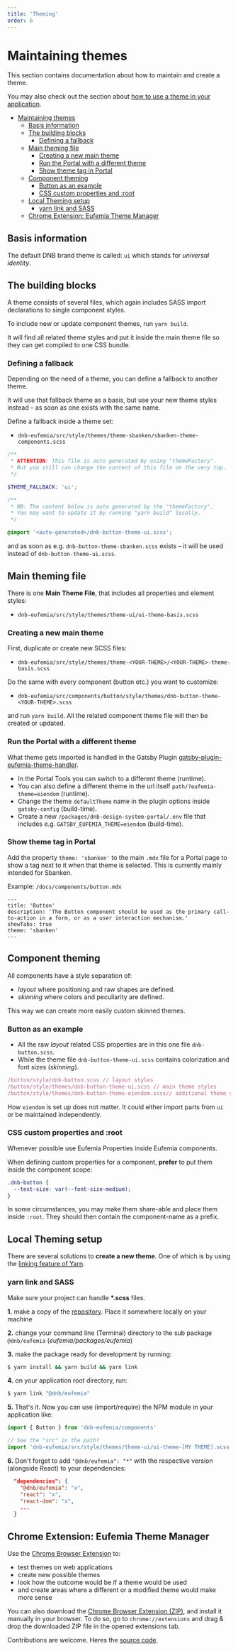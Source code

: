 ```yaml
---
title: 'Theming'
order: 6
---
```


# Maintaining themes

This section contains documentation about how to maintain and create a theme.

You may also check out the section about [how to use a theme in your application](/uilib/usage/customisation/theming/).

- [Maintaining themes](#maintaining-themes)
  - [Basis information](#basis-information)
  - [The building blocks](#the-building-blocks)
    - [Defining a fallback](#defining-a-fallback)
  - [Main theming file](#main-theming-file)
    - [Creating a new main theme](#creating-a-new-main-theme)
    - [Run the Portal with a different theme](#run-the-portal-with-a-different-theme)
    - [Show theme tag in Portal](#show-theme-tag-in-portal)
  - [Component theming](#component-theming)
    - [Button as an example](#button-as-an-example)
    - [CSS custom properties and :root](#css-custom-properties-and-root)
  - [Local Theming setup](#local-theming-setup)
    - [yarn link and SASS](#yarn-link-and-sass)
  - [Chrome Extension: Eufemia Theme Manager](#chrome-extension-eufemia-theme-manager)

## Basis information

The default DNB brand theme is called: `ui` which stands for _universal identity_.

## The building blocks

A theme consists of several files, which again includes SASS import declarations to single component styles.

To include new or update component themes, run `yarn build`.

It will find all related theme styles and put it inside the main theme file so they can get compiled to one CSS bundle.

### Defining a fallback

Depending on the need of a theme, you can define a fallback to another theme.

It will use that fallback theme as a basis, but use your new theme styles instead – as soon as one exists with the same name.

Define a fallback inside a theme set:

- `dnb-eufemia/src/style/themes/theme-sbanken/sbanken-theme-components.scss`

```scss
/**
 * ATTENTION: This file is auto generated by using "themeFactory".
 * But you still can change the content of this file on the very top.
 */

$THEME_FALLBACK: 'ui';

/**
 * NB: The content below is auto generated by the "themeFactory".
 * You may want to update it by running "yarn build" locally.
 */

@import '<auto-generated>/dnb-button-theme-ui.scss';
```

and as soon as e.g. `dnb-button-theme-sbanken.scss` exists – it will be used instead of `dnb-button-theme-ui.scss`.

## Main theming file

There is one **Main Theme File**, that includes all properties and element styles:

- `dnb-eufemia/src/style/themes/theme-ui/ui-theme-basis.scss`

### Creating a new main theme

First, duplicate or create new SCSS files:

- `dnb-eufemia/src/style/themes/theme-<YOUR-THEME>/<YOUR-THEME>-theme-basis.scss`

Do the same with every component (button etc.) you want to customize:

- `dnb-eufemia/src/components/button/style/themes/dnb-button-theme-<YOUR-THEME>.scss`

and run `yarn build`. All the related component theme file will then be created or updated.

### Run the Portal with a different theme

What theme gets imported is handled in the Gatsby Plugin [gatsby-plugin-eufemia-theme-handler](https://github.com/dnbexperience/gatsby-plugin-eufemia-theme-handler).

- In the Portal Tools you can switch to a different theme (runtime).
- You can also define a different theme in the url itself `path/?eufemia-theme=eiendom` (runtime).
- Change the theme `defaultTheme` name in the plugin options inside `gatsby-config` (build-time).
- Create a new `/packages/dnb-design-system-portal/.env` file that includes e.g. `GATSBY_EUFEMIA_THEME=eiendom` (build-time).

### Show theme tag in Portal

Add the property `theme: 'sbanken'` to the main `.mdx` file for a Portal page to show a tag next to it when that theme is selected. This is currently mainly intended for Sbanken.

Example: `/docs/components/button.mdx`

```mdx
---
title: 'Button'
description: 'The Button component should be used as the primary call-to-action in a form, or as a user interaction mechanism.'
showTabs: true
theme: 'sbanken'
---
```

## Component theming

All components have a style separation of:

- _layout_ where positioning and raw shapes are defined.
- _skinning_ where colors and peculiarity are defined.

This way we can create more easily custom skinned themes.

### Button as an example

- All the raw _layout_ related CSS properties are in this one file `dnb-button.scss`.
- While the theme file `dnb-button-theme-ui.scss` contains colorization and font sizes (_skinning_).

```js
/button/style/dnb-button.scss // layout styles
/button/style/themes/dnb-button-theme-ui.scss // main theme styles
/button/style/themes/dnb-button-theme-eiendom.scss// additional theme styles
```

How `eiendom` is set up does not matter. It could either import parts from `ui` or be maintained independently.

### CSS custom properties and :root

Whenever possible use Eufemia Properties inside Eufemia components.

When defining custom properties for a component, **prefer** to put them inside the component scope:

```css
.dnb-button {
  --text-size: var(--font-size-medium);
}
```

In some circumstances, you may make them share-able and place them inside `:root`. They should then contain the component-name as a prefix.

## Local Theming setup

There are several solutions to **create a new theme**.
One of which is by using the [linking feature of Yarn](https://yarnpkg.com/lang/en/docs/cli/link/).

### yarn link and SASS

Make sure your project can handle **\*.scss** files.

**1.** make a copy of the [repository](https://github.com/dnbexperience/eufemia). Place it somewhere locally on your machine

**2.** change your command line (Terminal) directory to the sub package `@dnb/eufemia` (_eufemia/packages/eufemia_)

**3.** make the package ready for development by running:

```bash
$ yarn install && yarn build && yarn link
```

**4.** on your application root directory, run:

```bash
$ yarn link "@dnb/eufemia"
```

**5.** That's it. Now you can use (import/require) the NPM module in your application like:

```js
import { Button } from 'dnb-eufemia/components'

// See the "src" in the path?
import 'dnb-eufemia/src/style/themes/theme-ui/ui-theme-[MY THEME].scss'
```

**6.** Don't forget to add `"@dnb/eufemia": "*"` with the respective version (alongside React) to your dependencies:

```json
  "dependencies": {
    "@dnb/eufemia": "x",
    "react": "x",
    "react-dom": "x",
    ...
  }
```

## Chrome Extension: Eufemia Theme Manager

Use the [Chrome Browser Extension](https://chrome.google.com/webstore/detail/eufemia-theme-manager/pijolaebmeacaekbhoefjmhogckdcclb) to:

- test themes on web applications
- create new possible themes
- look how the outcome would be if a theme would be used
- and create areas where a different or a modified theme would make more sense

You can also download the [Chrome Browser Extension (ZIP)](https://github.com/dnbexperience/eufemia-theme-manager/raw/main/eufemia-theme-manager-extension/web-ext-artifacts/eufemia_theme_manager-latest.zip), and install it manually in your browser. To do so, go to `chrome://extensions` and drag & drop the downloaded ZIP file in the opened extensions tab.

Contributions are welcome. Heres the [source code](https://github.com/dnbexperience/eufemia-theme-manager).
